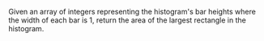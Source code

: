 Given an array of integers representing the histogram's bar heights where the width of each bar is 1,     return the area of the largest rectangle in the histogram.
